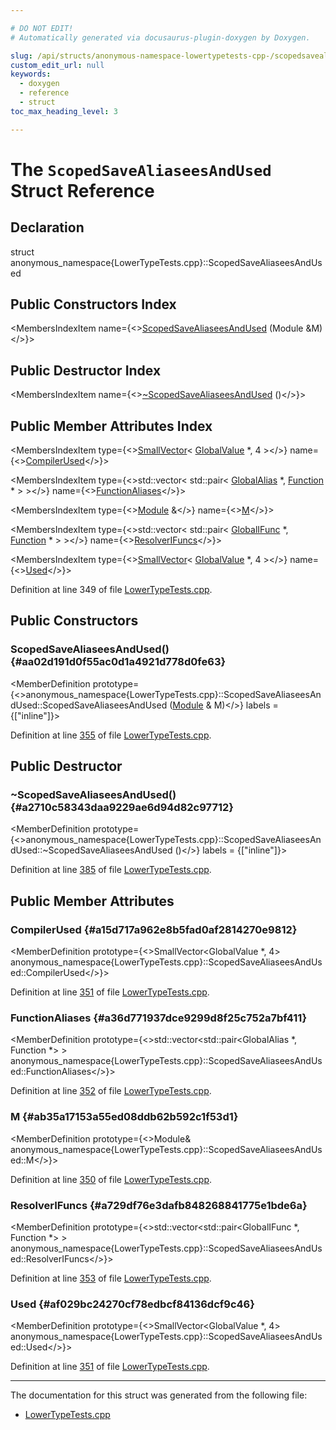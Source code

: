```yaml
---

# DO NOT EDIT!
# Automatically generated via docusaurus-plugin-doxygen by Doxygen.

slug: /api/structs/anonymous-namespace-lowertypetests-cpp-/scopedsavealiaseesandused
custom_edit_url: null
keywords:
  - doxygen
  - reference
  - struct
toc_max_heading_level: 3

---
```





# The `ScopedSaveAliaseesAndUsed` Struct Reference

<DoxygenPage pluginConfig={pluginConfig}>



## Declaration

<CodeBlock>struct anonymous_namespace{LowerTypeTests.cpp}::ScopedSaveAliaseesAndUsed</CodeBlock>

## Public Constructors Index

<MembersIndex>

<MembersIndexItem
  name={<><a href="#aa02d191d0f55ac0d1a4921d778d0fe63">ScopedSaveAliaseesAndUsed</a> (Module &amp;M)</>}>
</MembersIndexItem>

</MembersIndex>

## Public Destructor Index

<MembersIndex>

<MembersIndexItem
  name={<><a href="#a2710c58343daa9229ae6d94d82c97712">~ScopedSaveAliaseesAndUsed</a> ()</>}>
</MembersIndexItem>

</MembersIndex>

## Public Member Attributes Index

<MembersIndex>

<MembersIndexItem
  type={<><a href="/docs/api/classes/llvm/smallvector">SmallVector</a>&lt; <a href="/docs/api/classes/llvm/globalvalue">GlobalValue</a> &#42;, 4 &gt;</>}
  name={<><a href="#a15d717a962e8b5fad0af2814270e9812">CompilerUsed</a></>}>
</MembersIndexItem>

<MembersIndexItem
  type={<>std::vector&lt; std::pair&lt; <a href="/docs/api/classes/llvm/globalalias">GlobalAlias</a> &#42;, <a href="/docs/api/classes/llvm/function">Function</a> &#42; &gt; &gt;</>}
  name={<><a href="#a36d771937dce9299d8f25c752a7bf411">FunctionAliases</a></>}>
</MembersIndexItem>

<MembersIndexItem
  type={<><a href="/docs/api/classes/llvm/module">Module</a> &amp;</>}
  name={<><a href="#ab35a17153a55ed08ddb62b592c1f53d1">M</a></>}>
</MembersIndexItem>

<MembersIndexItem
  type={<>std::vector&lt; std::pair&lt; <a href="/docs/api/classes/llvm/globalifunc">GlobalIFunc</a> &#42;, <a href="/docs/api/classes/llvm/function">Function</a> &#42; &gt; &gt;</>}
  name={<><a href="#a729df76e3dafb848268841775e1bde6a">ResolverIFuncs</a></>}>
</MembersIndexItem>

<MembersIndexItem
  type={<><a href="/docs/api/classes/llvm/smallvector">SmallVector</a>&lt; <a href="/docs/api/classes/llvm/globalvalue">GlobalValue</a> &#42;, 4 &gt;</>}
  name={<><a href="#af029bc24270cf78edbcf84136dcf9c46">Used</a></>}>
</MembersIndexItem>

</MembersIndex>


Definition at line 349 of file <a href="/docs/api/files/lib/lib/transforms/lib/transforms/ipo/lowertypetests-cpp">LowerTypeTests.cpp</a>.

<SectionDefinition>

## Public Constructors

### ScopedSaveAliaseesAndUsed() {#aa02d191d0f55ac0d1a4921d778d0fe63}

<MemberDefinition
  prototype={<>anonymous&#95;namespace&#123;LowerTypeTests.cpp&#125;::ScopedSaveAliaseesAndUsed::ScopedSaveAliaseesAndUsed (<a href="/docs/api/classes/llvm/module">Module</a> &amp; M)</>}
  labels = {["inline"]}>

Definition at line <a href="/docs/api/files/lib/lib/transforms/lib/transforms/ipo/lowertypetests-cpp/#l00355">355</a> of file <a href="/docs/api/files/lib/lib/transforms/lib/transforms/ipo/lowertypetests-cpp">LowerTypeTests.cpp</a>.
</MemberDefinition>

</SectionDefinition>

<SectionDefinition>

## Public Destructor

### ~ScopedSaveAliaseesAndUsed() {#a2710c58343daa9229ae6d94d82c97712}

<MemberDefinition
  prototype={<>anonymous&#95;namespace&#123;LowerTypeTests.cpp&#125;::ScopedSaveAliaseesAndUsed::~ScopedSaveAliaseesAndUsed ()</>}
  labels = {["inline"]}>

Definition at line <a href="/docs/api/files/lib/lib/transforms/lib/transforms/ipo/lowertypetests-cpp/#l00385">385</a> of file <a href="/docs/api/files/lib/lib/transforms/lib/transforms/ipo/lowertypetests-cpp">LowerTypeTests.cpp</a>.
</MemberDefinition>

</SectionDefinition>

<SectionDefinition>

## Public Member Attributes

### CompilerUsed {#a15d717a962e8b5fad0af2814270e9812}

<MemberDefinition
  prototype={<>SmallVector&lt;GlobalValue &#42;, 4&gt; anonymous&#95;namespace&#123;LowerTypeTests.cpp&#125;::ScopedSaveAliaseesAndUsed::CompilerUsed</>}>

Definition at line <a href="/docs/api/files/lib/lib/transforms/lib/transforms/ipo/lowertypetests-cpp/#l00351">351</a> of file <a href="/docs/api/files/lib/lib/transforms/lib/transforms/ipo/lowertypetests-cpp">LowerTypeTests.cpp</a>.
</MemberDefinition>

### FunctionAliases {#a36d771937dce9299d8f25c752a7bf411}

<MemberDefinition
  prototype={<>std::vector&lt;std::pair&lt;GlobalAlias &#42;, Function &#42;&gt; &gt; anonymous&#95;namespace&#123;LowerTypeTests.cpp&#125;::ScopedSaveAliaseesAndUsed::FunctionAliases</>}>

Definition at line <a href="/docs/api/files/lib/lib/transforms/lib/transforms/ipo/lowertypetests-cpp/#l00352">352</a> of file <a href="/docs/api/files/lib/lib/transforms/lib/transforms/ipo/lowertypetests-cpp">LowerTypeTests.cpp</a>.
</MemberDefinition>

### M {#ab35a17153a55ed08ddb62b592c1f53d1}

<MemberDefinition
  prototype={<>Module&amp; anonymous&#95;namespace&#123;LowerTypeTests.cpp&#125;::ScopedSaveAliaseesAndUsed::M</>}>

Definition at line <a href="/docs/api/files/lib/lib/transforms/lib/transforms/ipo/lowertypetests-cpp/#l00350">350</a> of file <a href="/docs/api/files/lib/lib/transforms/lib/transforms/ipo/lowertypetests-cpp">LowerTypeTests.cpp</a>.
</MemberDefinition>

### ResolverIFuncs {#a729df76e3dafb848268841775e1bde6a}

<MemberDefinition
  prototype={<>std::vector&lt;std::pair&lt;GlobalIFunc &#42;, Function &#42;&gt; &gt; anonymous&#95;namespace&#123;LowerTypeTests.cpp&#125;::ScopedSaveAliaseesAndUsed::ResolverIFuncs</>}>

Definition at line <a href="/docs/api/files/lib/lib/transforms/lib/transforms/ipo/lowertypetests-cpp/#l00353">353</a> of file <a href="/docs/api/files/lib/lib/transforms/lib/transforms/ipo/lowertypetests-cpp">LowerTypeTests.cpp</a>.
</MemberDefinition>

### Used {#af029bc24270cf78edbcf84136dcf9c46}

<MemberDefinition
  prototype={<>SmallVector&lt;GlobalValue &#42;, 4&gt; anonymous&#95;namespace&#123;LowerTypeTests.cpp&#125;::ScopedSaveAliaseesAndUsed::Used</>}>

Definition at line <a href="/docs/api/files/lib/lib/transforms/lib/transforms/ipo/lowertypetests-cpp/#l00351">351</a> of file <a href="/docs/api/files/lib/lib/transforms/lib/transforms/ipo/lowertypetests-cpp">LowerTypeTests.cpp</a>.
</MemberDefinition>

</SectionDefinition>

<hr/>

The documentation for this struct was generated from the following file:

<ul>
<li><a href="/docs/api/files/lib/lib/transforms/lib/transforms/ipo/lowertypetests-cpp">LowerTypeTests.cpp</a></li>
</ul>

</DoxygenPage>
